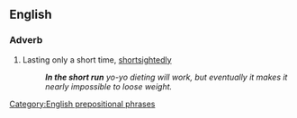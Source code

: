 ==English==

===Adverb===
{{en-adv|pos=[[in]] the [[short]] [[run]]|-}}

# {{idiom}} Lasting only a short time, [[shortsightedly]] 
#:'''''In the short run''' yo-yo dieting will work, but eventually it makes it nearly impossible to loose weight.''

[[Category:English prepositional phrases]]